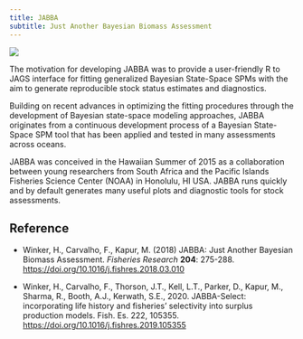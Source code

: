 ```yaml
---
title: JABBA
subtitle: Just Another Bayesian Biomass Assessment
---
```


![](../assets/img/tools-pkg/noaa-jabba-logo-large.jpg){fig-alt="JABBA - Just Another Bayesian Biomass Assessment"}

The motivation for developing JABBA was to provide a user-friendly R to JAGS interface for fitting generalized Bayesian State-Space SPMs with the aim to generate reproducible stock status estimates and diagnostics.

Building on recent advances in optimizing the fitting procedures through the development of Bayesian state-space modeling approaches, JABBA originates from a continuous development process of a Bayesian State-Space SPM tool that has been applied and tested in many assessments across oceans.

JABBA was conceived in the Hawaiian Summer of 2015 as a collaboration between young researchers from South Africa and the Pacific Islands Fisheries Science Center (NOAA) in Honolulu, HI USA. JABBA runs quickly and by default generates many useful plots and diagnostic tools for stock assessments.

## Reference

-   Winker, H., Carvalho, F., Kapur, M. (2018) JABBA: Just Another Bayesian Biomass Assessment. *Fisheries Research* **204**: 275-288. <https://doi.org/10.1016/j.fishres.2018.03.010>

-   Winker, H., Carvalho, F., Thorson, J.T., Kell, L.T., Parker, D., Kapur, M., Sharma, R., Booth, A.J., Kerwath, S.E., 2020. JABBA-Select: incorporating life history and fisheries’ selectivity into surplus production models. Fish. Es. 222, 105355. <https://doi.org/10.1016/j.fishres.2019.105355>
